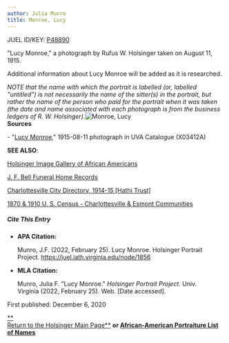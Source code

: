 ```yaml
---
author: Julia Munro
title: Monroe, Lucy
---
```

JUEL ID/KEY: [P48890](http://juel.iath.virginia.edu/public_person?person=48890 "P48890")

"Lucy Monroe," a photograph by Rufus W. Holsinger taken on August 11, 1915.

Additional information about Lucy Monroe will be added as it is researched.

_NOTE that the name with which the portrait is labelled (or, labelled "untitled") is not necessarily the name of the sitter(s) in the portrait, but rather the name of the person who paid for the portrait when it was taken (the date and name associated with each photograph is from the business ledgers of R. W. Holsinger)._![Monroe, Lucy](https://iiif.lib.virginia.edu/iiif/uva-lib:1043511/full/778,561/0/default.jpg "Monroe, Lucy")  
**Sources**

\- "[Lucy Monroe](https://search.lib.virginia.edu/catalog/uva-lib:1043511#?c=0&m=0&s=0&cv=0&xywh=2444%2C1479%2C1114%2C825 "Lucy Monroe")," 1915-08-11 photograph in UVA Catalogue (X03412A) 

**SEE ALSO**:

[Holsinger Image Gallery of African Americans](http://rwholsingerphotos.org/images.php "Holsinger Image Gallery of African Americans")

[J. F. Bell Funeral Home Records](http://www2.vcdh.virginia.edu/afam/raceandplace/perl_scripts/funeral_search.html "J. F. Bell Funeral Home Database")

[Charlottesville City Directory, 1914-15 \[Hathi Trust\]](https://catalog.hathitrust.org/Record/101954103 "Charlottesville City Directory, 1914-15") 

[1870 & 1910 U. S. Census - Charlottesville & Esmont Communities](http://www2.vcdh.virginia.edu/afam/raceandplace/census/search_both.html "1870 & 1910 U. S. Census: Charlottesville and Esmont Communities")

##### **Cite This Entry**

*   **APA Citation:**
    
    Munro, J.F. (2022, February 25). Lucy Monroe. Holsinger Portrait Project. https://juel.iath.virginia.edu/node/1856
    
*   **MLA Citation:**
    
    Munro, Julia F. "Lucy Monroe." _Holsinger Portrait Project_. Univ. Virginia (2022, February 25). Web. \[Date accessed\].
    

  
First published: December 6, 2020     

[**  
Return to the Holsinger Main Page**](http://juel.iath.virginia.edu/node/980) **or [African-American Portraiture List of Names](http://juel.iath.virginia.edu/node/996)**
